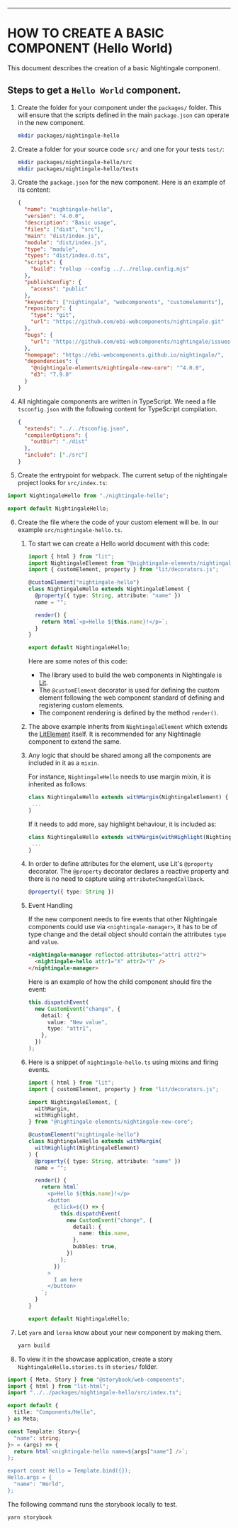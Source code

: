 <Meta title="Creating a component" />

---

# HOW TO CREATE A BASIC COMPONENT (Hello World)

This document describes the creation of a basic Nightingale component.

## Steps to get a `Hello World` component.

1. Create the folder for your component under the `packages/` folder. This will ensure that the scripts defined in the main `package.json` can operate in the new component.
   ```bash
   mkdir packages/nightingale-hello
   ```
2. Create a folder for your source code `src/` and one for your tests `test/`:
   ```bash
   mkdir packages/nightingale-hello/src
   mkdir packages/nightingale-hello/tests
   ```
3. Create the `package.json` for the new component. Here is an example of its content:

   ```json
   {
     "name": "nightingale-hello",
     "version": "4.0.0",
     "description": "Basic usage",
     "files": ["dist", "src"],
     "main": "dist/index.js",
     "module": "dist/index.js",
     "type": "module",
     "types": "dist/index.d.ts",
     "scripts": {
       "build": "rollup --config ../../rollup.config.mjs"
     },
     "publishConfig": {
       "access": "public"
     },
     "keywords": ["nightingale", "webcomponents", "customelements"],
     "repository": {
       "type": "git",
       "url": "https://github.com/ebi-webcomponents/nightingale.git"
     },
     "bugs": {
       "url": "https://github.com/ebi-webcomponents/nightingale/issues"
     },
     "homepage": "https://ebi-webcomponents.github.io/nightingale/",
     "dependencies": {
       "@nightingale-elements/nightingale-new-core": "^4.0.0",
       "d3": "7.9.0"
     }
   }
   ```

4. All nightingale components are written in TypeScript. We need a file `tsconfig.json` with the following content for TypeScript compilation.

   ```json
   {
     "extends": "../../tsconfig.json",
     "compilerOptions": {
       "outDir": "./dist"
     },
     "include": ["./src"]
   }
   ```

5. Create the entrypoint for webpack. The current setup of the nightingale project looks for `src/index.ts`:

```typescript
import NightingaleHello from "./nightingale-hello";

export default NightingaleHello;
```

6. Create the file where the code of your custom element will be. In our example `src/nightingale-hello.ts`.

   1. To start we can create a Hello world document with this code:

      ```typescript
      import { html } from "lit";
      import NightingaleElement from "@nightingale-elements/nightingale-new-core";
      import { customElement, property } from "lit/decorators.js";

      @customElement("nightingale-hello")
      class NightingaleHello extends NightingaleElement {
        @property({ type: String, attribute: "name" })
        name = "";

        render() {
          return html`<p>Hello ${this.name}!</p>`;
        }
      }

      export default NightingaleHello;
      ```

      Here are some notes of this code:

      - The library used to build the web components in Nightingale is [Lit](https://lit.dev/docs/).
      - The `@customElement` decorator is used for defining the custom element following the web component standard of defining and registering custom elements.
      - The component rendering is defined by the method `render()`.

   2. The above example inherits from `NightingaleElement` which extends the [LitElement](https://lit.dev/docs/api/LitElement/) itself.
      It is recommended for any Nightinagle component to extend the same.

   3. Any logic that should be shared among all the components are included in it as a `mixin`.

      For instance, `NightingaleHello` needs to use margin mixin, it is inherited as follows:

      ```typescript
      class NightingaleHello extends withMargin(NightingaleElement) {
       ...
      }
      ```

      If it needs to add more, say highlight behaviour, it is included as:

      ```typescript
      class NightingaleHello extends withMargin(withHighlight(NightingaleElement)) {
       ...
      }
      ```

   4. In order to define attributes for the element, use Lit's `@property` decorator. The `@property` decorator declares a reactive property and there is no need to capture using `attributeChangedCallback`.

      ```typescript
      @property({ type: String })
      ```

   5. Event Handling

      If the new component needs to fire events that other Nightingale components could use via `<nightingale-manager>`, it has to be of type change and the detail object should contain the attributes `type` and `value`.

      ```html
      <nightingale-manager reflected-attributes="attr1 attr2">
        <nightingale-hello attr1="X" attr2="Y" />
      </nightingale-manager>
      ```

      Here is an example of how the child component should fire the event:

      ```typescript
      this.dispatchEvent(
        new CustomEvent("change", {
          detail: {
            value: "New value",
            type: "attr1",
          },
        })
      );
      ```

   6. Here is a snippet of `nightingale-hello.ts` using mixins and firing events.

      ```typescript
      import { html } from "lit";
      import { customElement, property } from "lit/decorators.js";

      import NightingaleElement, {
        withMargin,
        withHighlight,
      } from "@nightingale-elements/nightingale-new-core";

      @customElement("nightingale-hello")
      class NightingaleHello extends withMargin(
        withHighlight(NightingaleElement)
      ) {
        @property({ type: String, attribute: "name" })
        name = "";

        render() {
          return html`
            <p>Hello ${this.name}!</p>
            <button
              @click=${() => {
                this.dispatchEvent(
                  new CustomEvent("change", {
                    detail: {
                      name: this.name,
                    },
                    bubbles: true,
                  })
                );
              }}
            >
              I am here
            </button>
          `;
        }
      }

      export default NightingaleHello;
      ```

7. Let `yarn` and `lerna` know about your new component by making them.

   ```bash
   yarn build
   ```

8. To view it in the showcase application, create a story `NightingaleHello.stories.ts` in `stories/` folder.

```typescript
import { Meta, Story } from "@storybook/web-components";
import { html } from "lit-html";
import "../../packages/nightingale-hello/src/index.ts";

export default {
  title: "Components/Hello",
} as Meta;

const Template: Story<{
  "name": string;
}> = (args) => {
  return html`<nightingale-hello name=${args["name"] />`;
};

export const Hello = Template.bind({});
Hello.args = {
  "name": "World",
};
```

The following command runs the storybook locally to test.

```bash
yarn storybook
```

```

```
